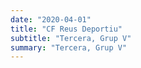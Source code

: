 ```yaml
---
date: "2020-04-01"
title: "CF Reus Deportiu"
subtitle: "Tercera, Grup V"
summary: "Tercera, Grup V"
---
```


